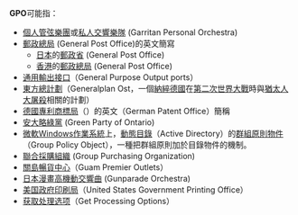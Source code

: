 '''GPO'''可能指：
*[[個人管弦樂團|個人管弦樂團]]或[[私人交響樂隊|私人交響樂隊]] (Garritan Personal Orchestra)
*[[郵政總局|郵政總局]] (General Post Office)的英文簡寫
**[[日本|日本]]的[[郵政省|郵政省]] (General Post Office)
**[[香港|香港]]的[[郵政總局|郵政總局]] (General Post Office)
*[[通用輸出接口|通用輸出接口]]（General Purpose Output ports）
*[[東方總計劃|東方總計劃]]（Generalplan Ost，一個[[納綷德國|納綷德國]]在[[第二次世界大戰|第二次世界大戰]]時與[[猶太人大屠殺|猶太人大屠殺]]相關的計劃）
*[[德國專利商標局|德國專利商標局]]（{{lang|de|Deutsches Patent und Markenamt}}）的英文（German Patent Office）簡稱
*[[安大略綠黨|安大略綠黨]] (Green Party of Ontario)
*[[微軟|微軟]][[Microsoft_Windows|Windows]][[作業系統|作業系統]]上，[[動態目錄|動態目錄]]（Active Directory）的[[群組原則物件|群組原則物件]]（Group Policy Object），一種把群組原則加於目錄物件的機制。
* [[聯合採購組織|聯合採購組織]] (Group Purchasing Organization)
* [[關島暢貨中心|關島暢貨中心]]（Guam Premier Outlets）
* [[日本漫畫|日本漫畫]][[高機動交響曲|高機動交響曲]] (Gunparade Orchestra)
*[[美国政府印刷局|美国政府印刷局]]（United States Government Printing Office）
*[[获取处理选项|获取处理选项]]（Get Processing Options）
{{disambig|Cat=三字拉丁字母缩写消歧义}}